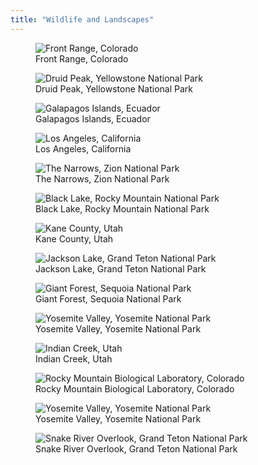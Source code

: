 ```yaml
---
title: "Wildlife and Landscapes"
---
```


![Front Range, Colorado](media/Plains%20Toad.jpg)

![Druid Peak, Yellowstone National Park](media/Druid%20Peak.jpg)

![Galapagos Islands, Ecuador](media/MarineIguana.jpg)

![Los Angeles, California](media/6Nash_final.jpg)

![The Narrows, Zion National Park](media/American%20Dipper.jpg)

![Black Lake, Rocky Mountain National Park](media/McHenry's.jpg)

![Kane County, Utah](media/Buffalo.jpg)

![Jackson Lake, Grand Teton National Park](media/GrandTetons.jpg)

![Giant Forest, Sequoia National Park](media/Chipmunkog.jpg)

![Yosemite Valley, Yosemite National Park](media/half%20shadow.jpg)

![Indian Creek, Utah](media/Indian%20Creek%20Tower.jpg)

![Rocky Mountain Biological Laboratory, Colorado](media/Marmots2.jpg) 

![Yosemite Valley, Yosemite National Park](media/HalfBW.jpg)

![Snake River Overlook, Grand Teton National Park](media/Jackson's%20Hole.jpg)
